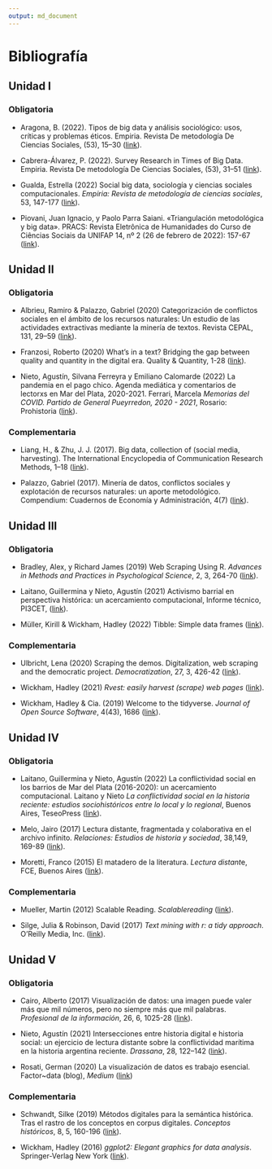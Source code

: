 ```yaml
---
output: md_document
---
```


# Bibliografía

## Unidad I

### Obligatoria

-   Aragona, B. (2022). Tipos de big data y análisis sociológico: usos, críticas y problemas éticos. Empiria. Revista De metodología De Ciencias Sociales, (53), 15–30  ([link](https://revistas.uned.es/index.php/empiria/article/view/32610/24783 "Tipos de big data y análisis sociológico")).

-   Cabrera-Álvarez, P. (2022). Survey Research in Times of Big Data. Empiria. Revista De metodología De Ciencias Sociales, (53), 31–51 ([link](https://github.com/agusnieto77/Sem-HCACSo/raw/main/docs/biblio/Pons%20-%20D%C3%B3nde%20est%C3%A1%20el%20archivo%20V.pdf "Survey Research in Times of Big Data")).

-   Gualda, Estrella (2022) Social big data, sociología y ciencias sociales computacionales. *Empiria: Revista de metodología de ciencias sociales*, 53, 147-177  ([link](https://revistas.uned.es/index.php/empiria/article/view/32631/24825 "Social big data, sociología y ciencias sociales computacionales")).

-   Piovani, Juan Ignacio, y Paolo Parra Saiani. «Triangulación metodológica y big data». PRACS: Revista Eletrônica de Humanidades do Curso de Ciências Sociais da UNIFAP 14, nº 2 (26 de febrero de 2022): 157-67  ([link](https://sci-hub.se/https://doi.org/10.1080/01576895.2019.1640753 "Triangulación metodológica y big data")).


## Unidad II

### Obligatoria

-   Albrieu, Ramiro & Palazzo, Gabriel (2020) Categorización de conflictos sociales en el ámbito de los recursos naturales: Un estudio de las actividades extractivas mediante la minería de textos. Revista CEPAL, 131, 29--59 ([link](https://repositorio.cepal.org/bitstream/handle/11362/45952/RVE131_Albrieu.pdf?sequence=1&isAllowed=y "Categorización de conflictos sociales en el ámbito de los recursos naturales")).

-   Franzosi, Roberto (2020) What's in a text? Bridging the gap between quality and quantity in the digital era. Quality & Quantity, 1-28 ([link](https://sci-hub.se/https://doi.org/10.1007/s11135-020-01067-6 "What's in a text?")).

-   Nieto, Agustín, Silvana Ferreyra y Emiliano Calomarde (2022) La pandemia en el pago chico. Agenda mediática y comentarios de lectorxs en Mar del Plata, 2020-2021. Ferrari, Marcela *Memorias del COVID. Partido de General Pueyrredon, 2020 - 2021*, Rosario: Prohistoria ([link](https://www.academia.edu/77606214/TIEMPOS_DE_PANDEMIA "La pandemia en el pago chico")).

### Complementaria

-   Liang, H., & Zhu, J. J. (2017). Big data, collection of (social media, harvesting). The International Encyclopedia of Communication Research Methods, 1--18 ([link](https://sci-hub.se/https://doi.org/10.1002/9781118901731.iecrm0015 "Big data, collection of (social media, harvesting)")). 

-   Palazzo, Gabriel (2017). Minerı́a de datos, conflictos sociales y explotación de recursos naturales: un aporte metodológico. Compendium: Cuadernos de Economı́a y Administración, 4(7) ([link](http://www.revistas.espol.edu.ec/index.php/compendium/article/view/179/165 "Minerı́a de datos, conflictos sociales y explotación de recursos naturales")).

## Unidad III

### Obligatoria

-   Bradley, Alex, y Richard James (2019) Web Scraping Using R. *Advances in Methods and Practices in Psychological Science*, 2, 3, 264-70 ([link](https://doi.org/10.1177/2515245919859535 "Web Scraping Using R")).

-   Laitano, Guillermina y Nieto, Agustín (2021) Activismo barrial en perspectiva histórica: un acercamiento computacional, Informe técnico, PI3CET, ([link](https://gesmar.estudiosmaritimossociales.org/Informe_GESMar_PI3CET_parte1.html "Activismo barrial en perspectiva histórica")).

-   Müller, Kirill & Wickham, Hadley (2022) Tibble: Simple data frames ([link](https://cran.r-project.org/web/packages/tibble/tibble.pdf "Tibble")).

### Complementaria

-   Ulbricht, Lena (2020) Scraping the demos. Digitalization, web scraping and the democratic project. *Democratization*, 27, 3, 426-42 ([link](https://doi.org/10.1080/13510347.2020.1714595 "Scraping the demos")).

-   Wickham, Hadley (2021) *Rvest: easily harvest (scrape) web pages* ([link](https://cran.r-project.org/web/packages/rvest/rvest.pdf "easily harvest (scrape) web pages")).

-   Wickham, Hadley & Cia. (2019) Welcome to the tidyverse. *Journal of Open Source Software*, 4(43), 1686 ([link](https://doi.org/10.21105/joss.01686 "Welcome to the tidyverse")).

## Unidad IV

### Obligatoria

-   Laitano, Guillermina y Nieto, Agustín (2022) La conflictividad social en los barrios de Mar del Plata (2016-2020): un acercamiento computacional. Laitano y Nieto *La conflictividad social en la historia reciente: estudios sociohistóricos entre lo local y lo regional*, Buenos Aires, TeseoPress ([link](https://github.com/agusnieto77/Sem-HCACSo/raw/main/bibliograf%C3%ADa/La-conflictividad-social-en-la-historia-reciente_cap-3.pdf "La conflictividad social en los barrios")).

-   Melo, Jairo (2017) Lectura distante, fragmentada y colaborativa en el archivo infinito. *Relaciones: Estudios de historia y sociedad*, 38,149, 169-89 ([link](https://www.scielo.org.mx/pdf/rz/v38n149/2448-7554-rz-38-149-00169.pdf "Lectura distante, fragmentada y colaborativa en el archivo infinito")).

-   Moretti, Franco (2015) El matadero de la literatura. *Lectura distant*e, FCE, Buenos Aires ([link](https://github.com/agusnieto77/Sem-HCACSo/raw/main/docs/biblio/Moretti%20-%20El%20matadero%20de%20la%20literatura%20III.pdf "El matadero de la literatura")).

### Complementaria

-   Mueller, Martin (2012) Scalable Reading. *Scalablereading* ([link](https://scalablereading.northwestern.edu/?page_id=22 "Scalable Reading")).

-   Silge, Julia & Robinson, David (2017) *Text mining with r: a tidy approach*. O'Reilly Media, Inc. ([link](https://www.tidytextmining.com/ "Text mining with r")).

## Unidad V

### Obligatoria

-   Cairo, Alberto (2017) Visualización de datos: una imagen puede valer más que mil números, pero no siempre más que mil palabras. *Profesional de la información*, 26, 6, 1025-28 ([link](https://doi.org/10.3145/epi.2017.nov.02 "Visualización de datos")).

-   Nieto, Agustín (2021) Intersecciones entre historia digital e historia social: un ejercicio de lectura distante sobre la conflictividad marítima en la historia argentina reciente. *Drassana*, 28, 122--142 ([link](https://doi.org/10.51829/Drassana.28.650 "Intersecciones entre historia digital e historia social")).

-   Rosati, German (2020) La visualización de datos es trabajo esencial. Factor\~data (blog), *Medium* ([link](https://medium.com/factor-data/la-visualizaci%C3%B3n-de-datos-es-trabajo-esencial-ea7acc20b5d3 "La visualización de datos es trabajo esencial"))

### Complementaria

-   Schwandt, Silke (2019) Métodos digitales para la semántica histórica. Tras el rastro de los conceptos en corpus digitales. *Conceptos históricos*, 8, 5, 160-196 ([link](https://revistasacademicas.unsam.edu.ar/index.php/conhist/article/download/79/63/125 "Métodos digitales para la semántica histórica")).

-   Wickham, Hadley (2016) *ggplot2: Elegant graphics for data analysis*. Springer-Verlag New York ([link](https://github.com/agusnieto77/Sem-HCACSo/raw/main/docs/biblio/Hadley%20Wickham%20-%20ggplot2_%20Elegant%20Graphics%20for%20Data%20Analysis.pdf "ggplot2")).

